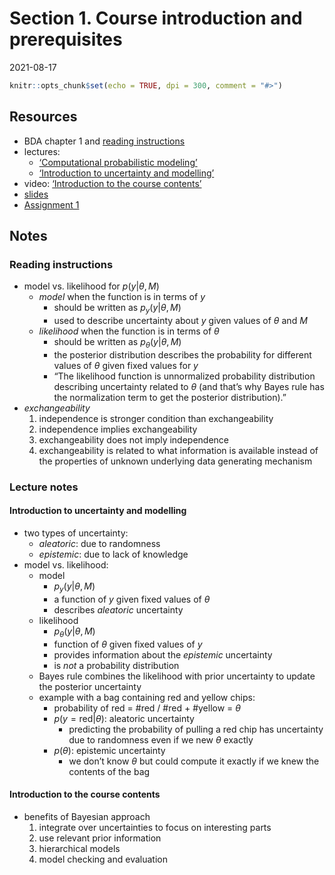 # Section 1. Course introduction and prerequisites

2021-08-17

```r
knitr::opts_chunk$set(echo = TRUE, dpi = 300, comment = "#>")
```

## Resources

- BDA chapter 1 and [reading instructions](`r paste0(CM_URL, "BDA3_ch01_reading-instructions.pdf")`)
- lectures:
  - ['Computational probabilistic modeling'](https://www.youtube.com/watch?v=ukE5aqdoLZI)
  - ['Introduction to uncertainty and modelling'](https://aalto.cloud.panopto.eu/Panopto/Pages/Viewer.aspx?id=d841f429-9c3d-4d24-8228-a9f400efda7b)
- video: ['Introduction to the course contents'](https://aalto.cloud.panopto.eu/Panopto/Pages/Viewer.aspx?id=13fc7889-cfd1-4d99-996c-a9f400f6e5a2)
- [slides](`r paste0(CM_URL, "bayes_intro.pdf")`)
- [Assignment 1](`r paste0(CM_URL, "assignment-01.pdf")`)

## Notes

### Reading instructions

- model vs. likelihood for $p(y|\theta, M)$
  - *model* when the function is in terms of $y$
    - should be written as $p_y(y|\theta, M)$
    - used to describe uncertainty about $y$ given values of $\theta$ and $M$
  - *likelihood* when the function is in terms of $\theta$
    - should be written as $p_\theta(y|\theta, M)$
    - the posterior distribution describes the probability for different values of $\theta$ given fixed values for $y$
    - "The likelihood function is unnormalized probability distribution describing uncertainty related to $\theta$ (and that’s why Bayes rule has the normalization term to get the posterior distribution)."
- *exchangeability*
  1. independence is stronger condition than exchangeability
  2. independence implies exchangeability
  3. exchangeability does not imply independence
  4. exchangeability is related to what information is available instead of the properties of unknown underlying data generating mechanism

### Lecture notes

#### Introduction to uncertainty and modelling {-}

- two types of uncertainty:
  - *aleatoric*: due to randomness
  - *epistemic*: due to lack of knowledge
- model vs. likelihood:
  - model
    - $p_y(y|\theta, M)$
    - a function of $y$ given fixed values of $\theta$
    - describes *aleatoric* uncertainty
  - likelihood
    - $p_\theta(y|\theta, M)$
    - function of $\theta$ given fixed values of $y$
    - provides information about the *epistemic* uncertainty
    - is *not* a probability distribution
  - Bayes rule combines the likelihood with prior uncertainty to update the posterior uncertainty
  - example with a bag containing red and yellow chips:
    - probability of red = #red / #red + #yellow = $\theta$
    - $p(y = \text{red} | \theta)$: aleatoric uncertainty
      - predicting the probability of pulling a red chip has uncertainty due to randomness even if we new $\theta$ exactly
    - $p(\theta)$: epistemic uncertainty
      - we don't know $\theta$ but could compute it exactly if we knew the contents of the bag

#### Introduction to the course contents {-}

- benefits of Bayesian approach
  1. integrate over uncertainties to focus on interesting parts
  2. use relevant prior information
  3. hierarchical models
  4. model checking and evaluation

